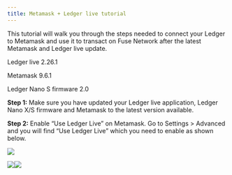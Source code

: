 ```yaml
---
title: Metamask + Ledger live tutorial
---
```


This tutorial will walk you through the steps needed to connect your Ledger to Metamask and use it to transact on Fuse Network after the latest Metamask and Ledger live update.

Ledger live 2.26.1

Metamask 9.6.1

Ledger Nano S firmware 2.0

**Step 1:**
Make sure you have updated your Ledger live application, Ledger Nano X/S firmware and Metamask to the latest version available.

**Step 2:**
Enable “Use Ledger Live” on Metamask. Go to Settings > Advanced and you will find “Use Ledger Live” which you need to enable as shown below.

![](/img/spaces_-MRxFOj-hfekokMwcTbN_uploads_65dYsrnRfKpKb2mxZ46X_image.webp)

![](/img/spaces_-MRxFOj-hfekokMwcTbN_uploads_x1NUyDLcOqHAVH2lQUfp_image.webp)![](/img/spaces_-MRxFOj-hfekokMwbN_uploads_x1NUyDLcOqHAVH2lQUfp_image.webp)
